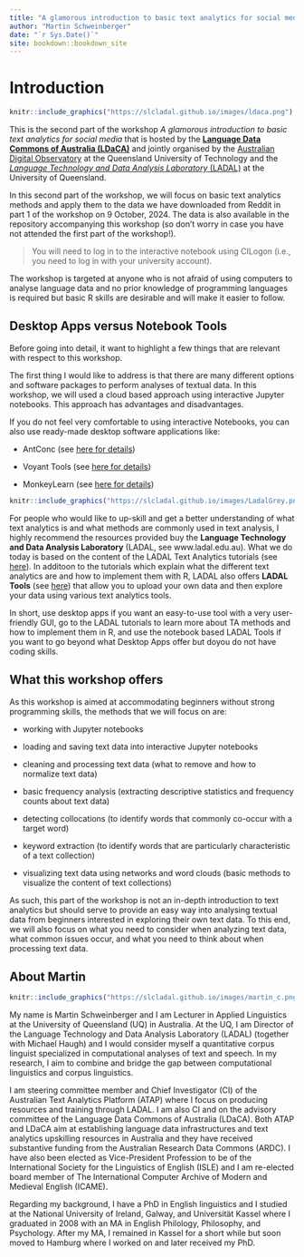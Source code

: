 ```yaml
--- 
title: "A glamorous introduction to basic text analytics for social media - Part 2"
author: "Martin Schweinberger"
date: "`r Sys.Date()`"
site: bookdown::bookdown_site
---
```


# Introduction

```r
knitr::include_graphics("https://slcladal.github.io/images/ldaca.png")
```

This is the second part of the workshop *A glamorous introduction to basic text analytics for social media* that is hosted by the [**Language Data Commons of Australia (LDaCA)**](www.ldaca.edu.au) and jointly organised by the [Australian Digital Observatory](https://www.digitalobservatory.net.au/) at the Queensland University of Technology and the [*Language Technology and Data Analysis Laboratory* (LADAL)](www.ladal.edu.au) at the University of Queensland.  

In this second part of the workshop, we will focus on basic text analytics methods and apply them to the data we have downloaded from Reddit in part 1 of the workshop on 9 October, 2024. The data is also available in the repository accompanying this workshop (so don't worry in case you have not attended the first part of the workshop!). 

> You will need to log in to the interactive notebook using CILogon (i.e., you need to log in with your university account).

The workshop is targeted at anyone who is not afraid of using computers to analyse language data and no prior knowledge of programming languages is required but basic R skills are desirable and will make it easier to follow.

## Desktop Apps versus Notebook Tools 

Before going into detail, it want to highlight a few things that are relevant with respect to this workshop.

The first thing I would like to address is that there are many different options and software packages to perform analyses of textual data. In this workshop, we will used a cloud based approach using interactive Jupyter notebooks. This approach has advantages and disadvantages. 

If you do not feel very comfortable to using interactive Notebooks, you can also use ready-made desktop software applications like:

* AntConc (see [here for details](https://www.laurenceanthony.net/software/antconc/))

* Voyant Tools (see [here for details](https://voyant-tools.org/))

* MonkeyLearn (see [here for details](https://help.monkeylearn.com/en/))

```r
knitr::include_graphics("https://slcladal.github.io/images/LadalGrey.png")
```

For people who would like to up-skill and get a better understanding of what text analytics is and what methods are commonly used in text analysis, I highly recommend the resources provided buy the **Language Technology and Data Analysis Laboratory** (LADAL, see www.ladal.edu.au). What we do today is based on the content of the LADAL Text Analytics tutorials (see [here](https://ladal.edu.au/tutorials.html#5_Text_Analytics)). In additoon to the tutorials which explain what the different text analytics are and how to implement them with R, LADAL also offers **LADAL Tools** (see [here](https://ladal.edu.au/tools.html)) that allow you to upload your own data and then explore your data using various text analytics tools.

In short, use desktop apps if you want an easy-to-use tool with a very user-friendly GUI, go to the LADAL tutorials to learn more about TA methods and how to implement them in R, and use the notebook based LADAL Tools if you want to go beyond what Desktop Apps offer but doyou do not have coding skills.

## What this workshop offers

As this workshop is aimed at accommodating beginners without strong programming skills, the methods that we will focus on are:

* working with Jupyter notebooks

* loading and saving text data into interactive Jupyter notebooks

* cleaning and processing text data (what to remove and how to normalize text data)

* basic frequency analysis (extracting descriptive statistics and frequency counts about text data)

* detecting collocations (to identify words that commonly co-occur with a target word)

* keyword extraction (to identify words that are particularly characteristic of a text collection)

* visualizing text data using networks and word clouds (basic methods to visualize the content of text collections)


As such, this part of the workshop is not an in-depth introduction to text analytics but should serve to provide an easy way into analysing textual data from beginners interested in exploring their own text data. To this end, we will also focus on what you need to consider when analyzing text data, what common issues occur, and what you need to think about when processing text data.

## About Martin

```r
knitr::include_graphics("https://slcladal.github.io/images/martin_c.png")
```

My name is Martin Schweinberger and I am Lecturer in Applied Linguistics at the University of Queensland (UQ) in Australia. At the UQ, I am Director of the Language Technology and Data Analysis Laboratory (LADAL) (together with Michael Haugh) and I would consider myself a quantitative corpus linguist specialized in computational analyses of text and speech. In my research, I aim to combine and bridge the gap between computational linguistics and corpus linguistics.

I am steering committee member and Chief Investigator (CI) of the Australian Text Analytics Platform (ATAP) where I focus on producing resources and training through LADAL. I am also CI and on the advisory committee of the Language Data Commons of Australia (LDaCA). Both ATAP and LDaCA aim at establishing  language data infrastructures and text analytics upskilling resources in Australia and they have received substantive funding from the Australian Research Data Commons (ARDC). I have also been elected as Vice-President Profession to be of the International Society for the Linguistics of English (ISLE) and I am re-elected board member of The International Computer Archive of Modern and Medieval English (ICAME).

Regarding my background, I have a PhD in English linguistics and I studied at the National University of Ireland, Galway, and Universität Kassel where I graduated in 2008 with an MA in English Philology, Philosophy, and Psychology. After my MA, I remained in Kassel for a short while but soon moved to Hamburg where I worked on and later received my PhD.

